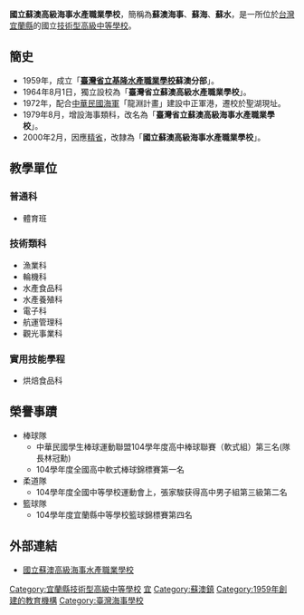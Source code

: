{{Infobox School
| name = 國立蘇澳高級海事水產職業學校
| other_name = National Suao Marine & Fisheries Vocational High School
| image = 
| established = 1959年
| type = 國立學校、[[技術型高級中等學校|技術型高級中等學校]]
| affiliation = 
| district = {{ROC-TW}}[[宜蘭縣|宜蘭縣]][[蘇澳鎮_(臺灣)|蘇澳鎮]]
| principal = 陳永峰
| address = 27048 宜蘭縣蘇澳鎮蘇港路213號
| website = http://www.savs.ilc.edu.tw/
| area = 12.4348公頃
| coordinates = {{Coord|24.594231|121.8445872|display=inline,title}}
| pushpin_map = Taiwan Yilan
| number = 03-9951661
| logo = 國立蘇澳高級海事水產職業學校校徽.png
}}

'''國立蘇澳高級海事水產職業學校'''，簡稱為'''蘇澳海事'''、'''蘇海'''、'''蘇水'''，是一所位於[[台灣|台灣]][[宜蘭縣|宜蘭縣]]的國立[[技術型高級中等學校|技術型高級中等學校]]。

==簡史==
* 1959年，成立「'''[[臺灣省立基隆水產職業學校|臺灣省立基隆水產職業學校]]蘇澳分部'''」。
* 1964年8月1日，獨立設校為「'''臺灣省立蘇澳高級水產職業學校'''」。
* 1972年，配合[[中華民國海軍|中華民國海軍]]「龍淵計畫」建設中正軍港，遷校於聖湖現址。
* 1979年8月，增設海事類科，改名為「'''臺灣省立蘇澳高級海事水產職業學校'''」。
* 2000年2月，因應[[精省|精省]]，改隸為「'''國立蘇澳高級海事水產職業學校'''」。

==教學單位==
===普通科===
*體育班

===技術類科===
*漁業科
*輪機科
*水產食品科
*水產養殖科
*電子科
*航運管理科
*觀光事業科

===實用技能學程===
*烘焙食品科

==榮譽事蹟==
* 棒球隊
** 中華民國學生棒球運動聯盟104學年度高中棒球聯賽（軟式組）第三名(隊長林冠勳)
** 104學年度全國高中軟式棒球錦標賽第一名
* 柔道隊
** 104學年度全國中等學校運動會上，張家駿获得高中男子組第三級第二名
* 籃球隊
** 104學年度宜蘭縣中等學校籃球錦標賽第四名

==外部連結==
*[http://www.savs.ilc.edu.tw/ 國立蘇澳高級海事水產職業學校]{{Wayback|url=http://www.savs.ilc.edu.tw/ |date=20050719234525 }}{{zh-tw}}
{{TW-edu-stub}}

{{宜蘭縣高級中等學校}}

[[Category:宜蘭縣技術型高級中等學校|Category:宜蘭縣技術型高級中等學校]]
[[Category:中華民國國立技術型高級中等學校|宜]]
[[Category:蘇澳鎮|Category:蘇澳鎮]]
[[Category:1959年創建的教育機構|Category:1959年創建的教育機構]]
[[Category:臺灣海事學校|Category:臺灣海事學校]]